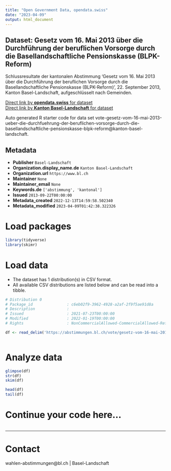 ```yaml
---
title: "Open Government Data, opendata.swiss"
date: "2023-04-09"
output: html_document
---
```


## Dataset: Gesetz vom 16. Mai 2013 über die Durchführung der beruflichen Vorsorge durch die Basellandschaftliche Pensionskasse (BLPK-Reform)

Schlussresultate der kantonalen Abstimmung 'Gesetz vom 16. Mai 2013 über die Durchführung der beruflichen Vorsorge durch die Basellandschaftliche Pensionskasse (BLPK-Reform)', 22. September 2013, Kanton Basel-Landschaft, aufgeschlüsselt nach Gemeinden.

[Direct link by **opendata.swiss** for dataset](https://opendata.swiss/de/dataset/gesetz-vom-16-mai-2013-uber-die-durchfuhrung-der-beruflichen-vorsorge-durch-die-basellandschaft)<br>
[Direct link by **Kanton Basel-Landschaft** for dataset](https://abstimmungen.bl.ch/vote/gesetz-vom-16-mai-2013-ueber-die-durchfuehrung-der-beruflichen-vorsorge-durch-die-basellandschaftliche-pensionskasse-blpk-reform/data)

Auto generated R starter code for data set vote-gesetz-vom-16-mai-2013-ueber-die-durchfuehrung-der-beruflichen-vorsorge-durch-die-basellandschaftliche-pensionskasse-blpk-reform@kanton-basel-landschaft.

## Metadata

- **Publisher** `Basel-Landschaft`
- **Organization.display_name.de** `Kanton Basel-Landschaft`
- **Organization.url** `https://www.bl.ch`
- **Maintainer** `None`
- **Maintainer_email** `None`
- **Keywords.de** `['abstimmung', 'kantonal']`
- **Issued** `2013-09-22T00:00:00`
- **Metadata_created** `2022-12-13T14:59:58.502340`
- **Metadata_modified** `2023-04-09T01:42:38.322326`


# Load packages

```r

library(tidyverse)
library(skimr)

```

# Load data

-   The dataset has 1 distribution(s) in CSV format.
-   All available CSV distributions are listed below and can be read into a tibble.

```r

# Distribution 0
# Package_id               : c6eb02f9-3962-4928-a2af-2f9f5ae91d8a
# Description              : 
# Issued                   : 2021-07-23T00:00:00
# Modified                 : 2022-01-19T00:00:00
# Rights                   : NonCommercialAllowed-CommercialAllowed-ReferenceRequired

df <- read_delim('https://abstimmungen.bl.ch/vote/gesetz-vom-16-mai-2013-ueber-die-durchfuehrung-der-beruflichen-vorsorge-durch-die-basellandschaftliche-pensionskasse-blpk-reform/data-csv')



```

# Analyze data

```r

glimpse(df)
str(df)
skim(df)

head(df)
tail(df)

```

# Continue your code here...

```r

```

------------------------------------------------------------------------

# Contact

wahlen-abstimmungen@bl.ch | Basel-Landschaft

